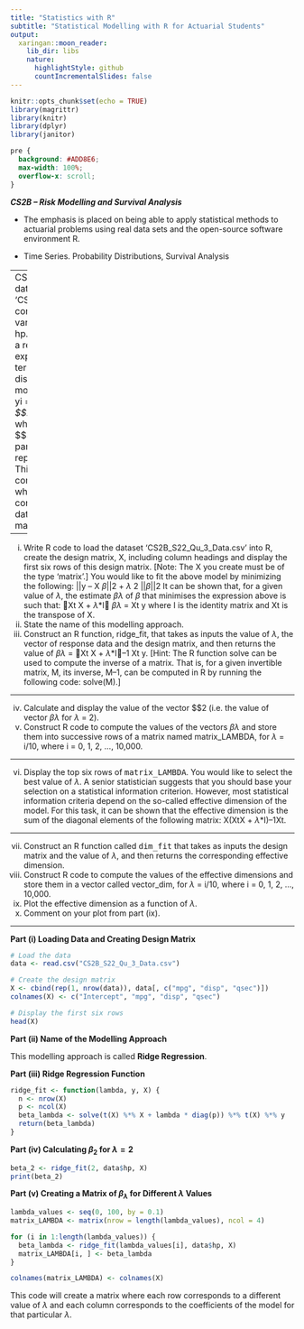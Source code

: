 ```yaml
---
title: "Statistics with R"
subtitle: "Statistical Modelling with R for Actuarial Students"
output:
  xaringan::moon_reader:
    lib_dir: libs
    nature:
      highlightStyle: github
      countIncrementalSlides: false
---
```


```r
knitr::opts_chunk$set(echo = TRUE)
library(magrittr)
library(knitr)
library(dplyr)
library(janitor)


```

```css
pre {
  background: #ADD8E6;
  max-width: 100%;
  overflow-x: scroll;
}
```

***CS2B – Risk Modelling and Survival Analysis ***


* The emphasis is placed on being able to apply statistical methods to actuarial problems using real data sets and the open-source software environment R. 

* Time Series. Probability Distributions, Survival Analysis

---
CS2B S2022–5
3 The dataset ‘CS2B_S22_Qu_3_Data.csv’ contains the following four variables: mpg,
disp, qsec, hp.
You are tasked to build a regression model to explain the response, hp, in terms of the
features mpg, disp and qsec. Thus, the model must be in the form:
yi = $\beta$0 + $\beta$1*mpgi + $\beta$2*dispi + $\beta$3*qseci + εi
where $\beta$0, $\beta$1, $\beta$2 and $\beta$3 are the regression parameters and ε represents the error term.
This model can be written compactly as:
y = X $\beta$ + ε
where y is the vector containing the response data and X is the design matrix.

---

(i) Write R code to load the dataset ‘CS2B_S22_Qu_3_Data.csv’ into R, create
the design matrix, X, including column headings and display the first six rows
of this design matrix.
[Note: The X you create must be of the type ‘matrix’.] 
You would like to fit the above model by minimizing the following:
||y – X $\beta$||2 +
$\lambda$
2 ||$\beta$||2
It can be shown that, for a given value of $\lambda$, the estimate $\beta$$\lambda$ of $\beta$ that minimises the
expression above is such that:
􁈺Xt X + $\lambda$*I􁈻 $\beta$$\lambda$ = Xt y
where I is the identity matrix and Xt is the transpose of X.
(ii) State the name of this modelling approach. 
(iii) Construct an R function, ridge_fit, that takes as inputs the value of $\lambda$, the
vector of response data and the design matrix, and then returns the value of
$\beta$$\lambda$ = 􁈺Xt X + $\lambda$*I􁈻–1 Xt y.
[Hint: The R function solve can be used to compute the inverse of a matrix.
That is, for a given invertible matrix, M, its inverse, M–1, can be computed in
R by running the following code: solve(M).] 

---

(iv) Calculate and display the value of the vector $\beta$2 (i.e. the value of vector $\beta$$\lambda$ for
$\lambda$ = 2). 
(v) Construct R code to compute the values of the vectors $\beta$$\lambda$ and store them into
successive rows of a matrix named matrix_LAMBDA, for $\lambda$ = i/10, where
i = 0, 1, 2, ..., 10,000. 

--- 

(vi) Display the top six rows of <tt>matrix_LAMBDA</tt>. 
You would like to select the best value of $\lambda$. A senior statistician suggests that you
should base your selection on a statistical information criterion. However, most
statistical information criteria depend on the so-called effective dimension of the
model. For this task, it can be shown that the effective dimension is the sum of the
diagonal elements of the following matrix: X(XtX + $\lambda$*I)–1Xt.

---

(vii) Construct an R function called <tt>dim_fit</tt> that takes as inputs the design
matrix and the value of $\lambda$, and then returns the corresponding effective
dimension. 
(viii) Construct R code to compute the values of the effective dimensions and store
them in a vector called vector_dim, for $\lambda$ = i/10, where
i = 0, 1, 2, ..., 10,000. 
(ix) Plot the effective dimension as a function of $\lambda$. 
(x) Comment on your plot from part (ix). 


---


**Part (i) Loading Data and Creating Design Matrix**

```R
# Load the data
data <- read.csv("CS2B_S22_Qu_3_Data.csv")

# Create the design matrix
X <- cbind(rep(1, nrow(data)), data[, c("mpg", "disp", "qsec")])
colnames(X) <- c("Intercept", "mpg", "disp", "qsec")

# Display the first six rows
head(X)
```

**Part (ii) Name of the Modelling Approach**

This modelling approach is called **Ridge Regression**.

**Part (iii) Ridge Regression Function**

```R
ridge_fit <- function(lambda, y, X) {
  n <- nrow(X)
  p <- ncol(X)
  beta_lambda <- solve(t(X) %*% X + lambda * diag(p)) %*% t(X) %*% y
  return(beta_lambda)
}
```

**Part (iv) Calculating $\beta_2$ for $\lambda = 2$**

```R
beta_2 <- ridge_fit(2, data$hp, X)
print(beta_2)
```

**Part (v) Creating a Matrix of $\beta_\lambda$ for Different $\lambda$ Values**

```R
lambda_values <- seq(0, 100, by = 0.1)
matrix_LAMBDA <- matrix(nrow = length(lambda_values), ncol = 4)

for (i in 1:length(lambda_values)) {
  beta_lambda <- ridge_fit(lambda_values[i], data$hp, X)
  matrix_LAMBDA[i, ] <- beta_lambda
}

colnames(matrix_LAMBDA) <- colnames(X)
```

This code will create a matrix where each row corresponds to a different value of $\lambda$ and each column corresponds to the coefficients of the model for that particular $\lambda$.
